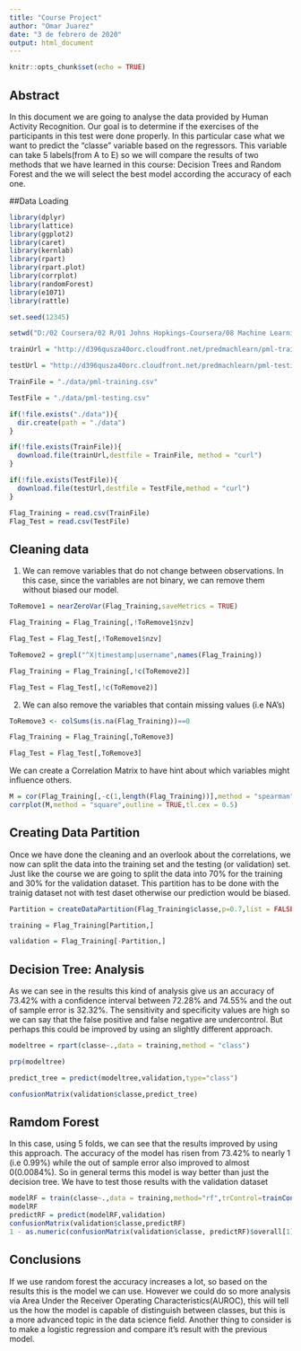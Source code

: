 ---
title: "Course Project"
author: "Omar Juarez"
date: "3 de febrero de 2020"
output: html_document
---

```{r setup, include=FALSE}
knitr::opts_chunk$set(echo = TRUE)
```

## Abstract

In this document we are going to analyse the data provided by Human Activity Recognition. Our goal is to determine if the exercises of the participants in this test were done properly. In this particular case what we want to predict the "classe" variable based on the regressors. This variable can take 5 labels(from A to E) so we will compare the results of two methods that we have learned in this course: Decision Trees and Random Forest and the we will select the best model according the accuracy of each one.

##Data Loading
```{r, echo=TRUE}
library(dplyr)
library(lattice)
library(ggplot2)
library(caret)
library(kernlab)
library(rpart)
library(rpart.plot)
library(corrplot)
library(randomForest)
library(e1071)
library(rattle)

set.seed(12345)

setwd("D:/02 Coursera/02 R/01 Johns Hopkings-Coursera/08 Machine Learning/Data")

trainUrl = "http://d396qusza40orc.cloudfront.net/predmachlearn/pml-training.csv"

testUrl = "http://d396qusza40orc.cloudfront.net/predmachlearn/pml-testing.csv"

TrainFile = "./data/pml-training.csv"

TestFile = "./data/pml-testing.csv"

if(!file.exists("./data")){
  dir.create(path = "./data")
}

if(!file.exists(TrainFile)){
  download.file(trainUrl,destfile = TrainFile, method = "curl")
}

if(!file.exists(TestFile)){
  download.file(testUrl,destfile = TestFile,method = "curl")
}

Flag_Training = read.csv(TrainFile)
Flag_Test = read.csv(TestFile)
```

## Cleaning data

1. We can remove variables that do not change between observations. In this case, since the variables are not binary, we can remove them without biased our model.

```{r, echo=FALSE}
ToRemove1 = nearZeroVar(Flag_Training,saveMetrics = TRUE)

Flag_Training = Flag_Training[,!ToRemove1$nzv]

Flag_Test = Flag_Test[,!ToRemove1$nzv]

ToRemove2 = grepl("^X|timestamp|username",names(Flag_Training))

Flag_Training = Flag_Training[,!c(ToRemove2)]

Flag_Test = Flag_Test[,!c(ToRemove2)]
```

2. We can also remove the variables that contain missing values (i.e NA's)
```{r, echo=FALSE}
ToRemove3 <- colSums(is.na(Flag_Training))==0

Flag_Training = Flag_Training[,ToRemove3]

Flag_Test = Flag_Test[,ToRemove3]

```
 We can create a Correlation Matrix to have hint about which variables might influence others.
```{r, echo=FALSE}
M = cor(Flag_Training[,-c(1,length(Flag_Training))],method = "spearman")
corrplot(M,method = "square",outline = TRUE,tl.cex = 0.5)
```

## Creating Data Partition
Once we have done the cleaning and an overlook about the correlations, we now can split the data into the training set and the testing (or validation) set. Just like the course we are going to split the data into 70% for the training and 30% for the validation dataset. This partition has to be done with the trainig dataset not with test daset otherwise our prediction would be biased.
```{r, echo=FALSE}
Partition = createDataPartition(Flag_Training$classe,p=0.7,list = FALSE)

training = Flag_Training[Partition,]

validation = Flag_Training[-Partition,]
```
## Decision Tree: Analysis
As we can see in the results this kind of analysis give us an accuracy of 73.42% with a confidence interval between 72.28% and 74.55% and the out of sample error is 32.32%. The sensitivity and specificity values are high so we can say that the false positive and false negative are undercontrol. But perhaps this could be improved by using an slightly different approach.
```{r, echo=FALSE}
modeltree = rpart(classe~.,data = training,method = "class")

prp(modeltree)

predict_tree = predict(modeltree,validation,type="class")

confusionMatrix(validation$classe,predict_tree)
```
## Ramdom Forest
In this case, using 5 folds, we can see that the results improved by using this approach. The accuracy of the model has risen from 73.42% to nearly 1 (i.e 0.99%) while the out of sample error also improved to almost 0(0.0084%). So in general terms this model is way better than just the decision tree. We have to test those results with the validation dataset
```{r, echo=FALSE}
modelRF = train(classe~.,data = training,method="rf",trControl=trainControl(method = "cv",5),ntree=250)
modelRF
predictRF = predict(modelRF,validation)
confusionMatrix(validation$classe,predictRF)
1 - as.numeric(confusionMatrix(validation$classe, predictRF)$overall[1])
```
## Conclusions
If we use random forest the accuracy increases a lot, so based on the results this is the model we can use. However we could do so more analysis via Area Under the Receiver Operating Characteristics(AUROC), this will tell us the how the model is capable of distinguish between classes, but this is a more advanced topic in the data science field. Another thing to consider is to make a logistic regression and compare it's result with the previous model.

